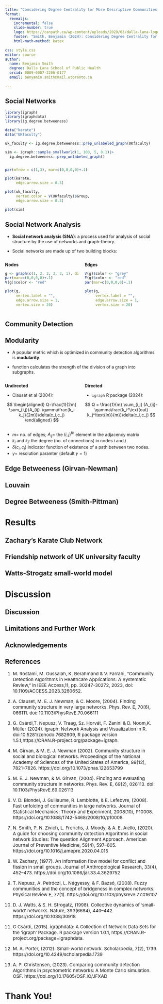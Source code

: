 ```yaml
---
title: "Considering Degree Centrality for More Descriptive Communities in Social Network Analysis"
format: 
  revealjs:
    incremental: false
    slide-number: true
    logo: https://canpath.ca/wp-content/uploads/2020/03/dalla-lana-logo@2x.png
    footer: "Smith, Benjamin (2024): Considering Degree Centrality for More Descriptive Communities in Social Network Analysis"
    html-math-method: katex
    
css: style.css
editor: source
author: 
  name: Benjamin Smith
  degree: Dalla Lana School of Public Health
  orcid: 0009-0007-2206-0177
  email: benyamin.smith@mail.utoronto.ca

---
```


## Social Networks

```r
library(igraph)
library(igraphdata)
library(ig.degree.betweeness)

data("karate")
data("UKfaculty")

uk_faculty <- ig.degree.betweeness::prep_unlabeled_graph(UKfaculty)

sim <- igraph::sample_smallworld(1, 100, 5, 0.1)|>
  ig.degree.betweeness::prep_unlabeled_graph()


par(mfrow = c(1,3), mar=c(0,0,0,0)+.1)

plot(karate,
     edge.arrow.size = 0.3)

plot(uk_faculty,
     vertex.color = V(UKfaculty)$Group,
     edge.arrow.size = 0.3)

plot(sim)
```

## Social Network Analysis


-   __Social network analysis (SNA)__: a process used for analysis of social structure by the use of networks and graph-theory.


::: {.fragment fragment-index=1}
-  Social networks are made up of two building blocks:
:::

<!--
Get pictures of nodes and edges
--->

::: {.fragment fragment-index=2}
:::: {.columns}

::: {.column width="50%"}

__Nodes__

```r
g <- graph(c(1, 2, 2, 3, 3, 1), directed = TRUE)
par(mar=c(0,0,0,0)+.1)
V(g)$color <- "red"

plot(g,
     vertex.label = "",
     edge.arrow.size = 1,
     vertex.size = 20)
```


:::

::: {.column width="50%"}

__Edges__

```r
V(g)$color <- "grey"
E(g)$color <- "red"
par(mar=c(0,0,0,0)+.1)

plot(g,
     vertex.label = "",
     edge.arrow.size = 1,
     vertex.size = 20)
```

:::
:::: 
:::


## Community Detection

## Modularity


- A popular metric which is optimized in community detection algorithms is __modularity__.



::: {.fragment fragment-index=3}
- function calculates the strength of the division of a graph into subgraphs.
:::


::: {.fragment fragment-index=4}
:::: {.columns}

::: {.column width="50%"}

__Undirected__

- Clauset et al (2004): 

$$
\begin{aligned}
Q=\frac{1}{2m} \sum_{i,j}(A_{ij}-\gamma\frac{k_i k_j}{2m})\delta(c_i,c_j)
\end{aligned}
$$
:::

::: {.column width="50%"}

__Directed__

- `igraph` R package (2024):

$$
Q = \frac{1}{m} \sum_{i,j} (A_{ij}-\gamma\frac{k_i^\text{out} k_j^\text{in}}{m})\delta(c_i,c_j)
$$
:::
:::: 
:::

:::{.incremental}
- $m=$ no. of edges; $A_{ij}=$ the $(i,j)^{th}$ element in the adjacency matrix
- $k_i$ and $k_j$: the degree (no. of connections) in nodes $i$ and $j$
- $\delta(c_i, c_j)$ indicator function of existence of a path between two nodes. 
- $\gamma=$ resolution paramter (default $\gamma= 1$)
:::


## Edge Betweeness (Girvan-Newman)

## Louvain

## Degree Betweeness (Smith-Pittman)

# Results

## Zachary's Karate Club Network

## Friendship network of UK university faculty

## Watts-Strogatz small-world model

# Discussion

## Discussion

## Limitations and Further Work

## Acknowledgements

## References

::: {style="font-size:15px"}
::: nonincremental
1. M. Rostami, M. Oussalah, K. Berahmand & V. Farrahi, "Community Detection Algorithms in Healthcare Applications: A Systematic Review," in IEEE Access,11, pp. 30247-30272, 2023, doi: 10.1109/ACCESS.2023.3260652.

2. A. Clauset, M. E. J. Newman, & C. Moore, (2004). Finding community structure in very large networks. Phys. Rev. E, 70(6), 066111. doi: 10.1103/PhysRevE.70.066111

3. G. Csárdi,T. Nepusz, V. Traag, Sz. Horvát, F. Zanini & D. Noom,K. Müller (2024). igraph: Network Analysis and Visualization in R. doi:10.5281/zenodo.7682609, R package version 1.5.1,https://CRAN.R-project.org/package=igraph.

4.  M. Girvan, & M. E. J. Newman (2002). Community structure in social and biological networks. Proceedings of the National Academy of Sciences of the United States of America, 99(12), 7821–7826. https://doi.org/10.1073/pnas.122653799

5. M. E. J. Newman, & M. Girvan, (2004). Finding and evaluating community structure in networks. Phys. Rev. E, 69(2), 026113. doi: 10.1103/PhysRevE.69.026113

6. V. D. Blondel, J. Guillaume, R. Lambiotte, & E. Lefebvre, (2008). Fast unfolding of communities in large networks. Journal of Statistical Mechanics: Theory and Experiment, 2008(10), P10008. https://doi.org/10.1088/1742-5468/2008/10/p10008

7. N. Smith, P. N. Zivich, L. Frerichs, J. Moody, & A. E. Aiello, (2020). A guide for choosing community detection Algorithms in social network Studies: The question Alignment Approach. American Journal of Preventive Medicine, 59(4), 597–605. https://doi.org/10.1016/j.amepre.2020.04.015

8. W. Zachary, (1977). An information flow model for conflict and fission in small groups. Journal of Anthropological Research, 33(4), 452–473. https://doi.org/10.1086/jar.33.4.3629752

9. T. Nepusz, A. Petróczi, L. Négyessy, & F. Bazsó, (2008). Fuzzy communities and the concept of bridgeness in complex networks. Physical Review E, 77(1). https://doi.org/10.1103/physreve.77.016107

10.  D. J. Watts, & S. H. Strogatz, (1998). Collective dynamics of ‘small-world’ networks. Nature, 393(6684), 440–442. https://doi.org/10.1038/30918

11. G Csardi, (2015). igraphdata: A Collection of Network Data Sets for the 'igraph' Package. R
  package version 1.0.1, https://CRAN.R-project.org/package=igraphdata.

12. M. A. Porter, (2012). Small-world network. Scholarpedia, 7(2), 1739. https://doi.org/10.4249/scholarpedia.1739

13. A. P. Christensen, (2023). Comparing community detection Algorithms in psychometric networks: A Monte Carlo simulation. OSF. https://doi.org/10.17605/OSF.IO/JFXAD
::: 
:::

# Thank You!


